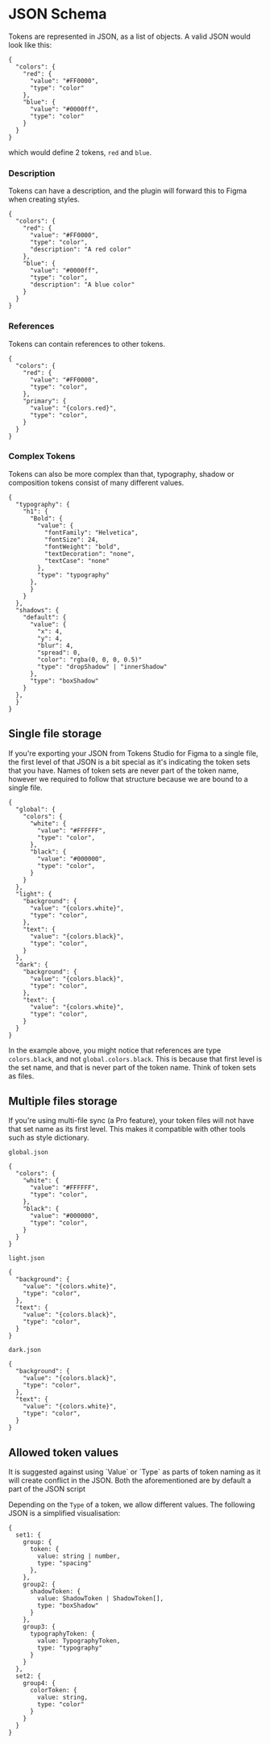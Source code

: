 # JSON Schema


Tokens are represented in JSON, as a list of objects. A valid JSON would look like this:

```
{
  "colors": {
    "red": {
      "value": "#FF0000",
      "type": "color"
    },
    "blue": {
      "value": "#0000ff",
      "type": "color"
    }
  }
}
```

which would define 2 tokens, `red` and `blue`.

### Description

Tokens can have a description, and the plugin will forward this to Figma when creating styles.

```
{
  "colors": {
    "red": {
      "value": "#FF0000",
      "type": "color",
      "description": "A red color"
    },
    "blue": {
      "value": "#0000ff",
      "type": "color",
      "description": "A blue color"
    }
  }
}
```

### References

Tokens can contain references to other tokens.

```
{
  "colors": {
    "red": {
      "value": "#FF0000",
      "type": "color",
    },
    "primary": {
      "value": "{colors.red}",
      "type": "color",
    }
  }
}
```

### Complex Tokens

Tokens can also be more complex than that, typography, shadow or composition tokens consist of many different values.

```
{
  "typography": {
    "h1": {
      "Bold": {
        "value": {
          "fontFamily": "Helvetica",
          "fontSize": 24,
          "fontWeight": "bold",
          "textDecoration": "none",
          "textCase": "none"
        },
        "type": "typography"
      },
      }
    }
  },
  "shadows": {
    "default": {
      "value": {
        "x": 4,
        "y": 4,
        "blur": 4,
        "spread": 0,
        "color": "rgba(0, 0, 0, 0.5)"
        "type": "dropShadow" | "innerShadow"
      },
      "type": "boxShadow"
    }
  },
  }
}
```

## Single file storage

If you're exporting your JSON from Tokens Studio for Figma to a single file, the first level of that JSON is a bit special as it's indicating the token sets that you have. Names of token sets are never part of the token name, however we required to follow that structure because we are bound to a single file.

```
{
  "global": {
    "colors": {
      "white": {
        "value": "#FFFFFF",
        "type": "color",
      },
      "black": {
        "value": "#000000",
        "type": "color",
      }
    }
  },
  "light": {
    "background": {
      "value": "{colors.white}",
      "type": "color",
    },
    "text": {
      "value": "{colors.black}",
      "type": "color",
    }
  },
  "dark": {
    "background": {
      "value": "{colors.black}",
      "type": "color",
    },
    "text": {
      "value": "{colors.white}",
      "type": "color",
    }
  }
}
```

In the example above, you might notice that references are type `colors.black`, and not `global.colors.black`. This is because that first level is the set name, and that is never part of the token name. Think of token sets as files.

## Multiple files storage

If you're using multi-file sync (a Pro feature), your token files will not have that set name as its first level. This makes it compatible with other tools such as style dictionary.

`global.json`
```
{
  "colors": {
    "white": {
      "value": "#FFFFFF",
      "type": "color",
    },
    "black": {
      "value": "#000000",
      "type": "color",
    }
  }
}
```

`light.json`
```
{
  "background": {
    "value": "{colors.white}",
    "type": "color",
  },
  "text": {
    "value": "{colors.black}",
    "type": "color",
  }
}
```

`dark.json`
```
{
  "background": {
    "value": "{colors.black}",
    "type": "color",
  },
  "text": {
    "value": "{colors.white}",
    "type": "color",
  }
}
```

## Allowed token values

<Callout type="warning" emoji="⚠️">
  It is suggested against using `Value` or `Type` as parts of token naming as it will create conflict in the JSON. Both the aforementioned are by default a part of the JSON script
</Callout>

Depending on the `Type` of a token, we allow different values. The following JSON is a simplified visualisation:

```
{
  set1: {
    group: {
      token: {
        value: string | number,
        type: "spacing"
      },
    },
    group2: {
      shadowToken: {
        value: ShadowToken | ShadowToken[],
        type: "boxShadow"
      }
    },
    group3: {
      typographyToken: {
        value: TypographyToken,
        type: "typography"
      }
    }
  },
  set2: {
    group4: {
      colorToken: {
        value: string,
        type: "color"
      }
    }
  }
}
```
